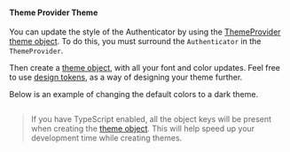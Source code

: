 
#### Theme Provider Theme

You can update the style of the Authenticator by using the [ThemeProvider](/theming/react) [theme object](/theming/react#theme-object). To do this, you must surround the `Authenticator` in the `ThemeProvider`.

Then create a [theme object](/theming/react#theme-object), with all your font and color updates. Feel free to use [design tokens](/theming/react#design-tokens), as a way of designing your theme further.

Below is an example of changing the default colors to a dark theme.

```jsx file=./AuthStyle.tsx

```

<Example>
<AuthStyle />

</Example>

> If you have TypeScript enabled, all the object keys will be present when creating the [theme object](/theming/react#theme-object). This will help speed up your development time while creating themes.
